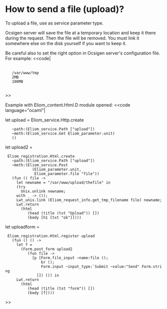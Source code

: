 =How to send a file (upload)?=

To upload a file, use {{{Eliom_parameter.file}}} as service parameter type.

Ocsigen server will save the file at a temporary location and keep it
there during the request.  Then the file will be removed.  You must
link it somewhere else on the disk yourself if you want to keep it.

Be careful also to set the right option in Ocsigen server's configuration file.
For example:
<<code|
<ocsigen>
  <server>
    <uploaddir>/var/www/tmp</uploaddir>
    <maxuploadfilesize>2MB</maxuploadfilesize>
    <maxrequestbodysize>100MB</maxrequestbodysize>
  </server>
</ocsigen>
>>

Example with Eliom_content.Html.D module opened:
<<code language="ocaml"|

let upload = Eliom_service.Http.create
    ~path:(Eliom_service.Path ["upload"])
    ~meth:(Eliom_service.Get Eliom_parameter.unit)
    ()

let upload2 =
  Eliom_registration.Html.create
    ~path:(Eliom_service.Path ["upload"])
    ~meth:(Eliom_service.Post
             (Eliom_parameter.unit,
              Eliom_parameter.file "file"))
    (fun () file ->
      let newname = "/var/www/upload/thefile" in
      (try
        Unix.unlink newname;
      with _ -> ());
      Lwt_unix.link (Eliom_request_info.get_tmp_filename file) newname;
      Lwt.return
        (html
           (head (title (txt "Upload")) [])
           (body [h1 [txt "ok"]])))


let uploadform =
  Eliom_registration.Html.register upload
    (fun () () ->
      let f =
        (Form.post_form upload2
           (fun file ->
             [p [Form.file_input ~name:file ();
                 br ();
                 Form.input ~input_type:`Submit ~value:"Send" Form.string
               ]]) ()) in
      Lwt.return
        (html
           (head (title (txt "form")) [])
           (body [f])))
>>
